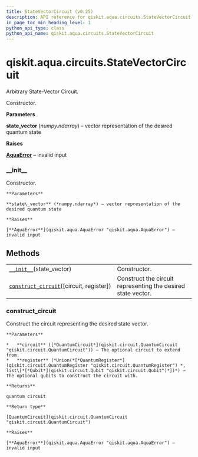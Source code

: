 ```yaml
---
title: StateVectorCircuit (v0.25)
description: API reference for qiskit.aqua.circuits.StateVectorCircuit in qiskit v0.25
in_page_toc_min_heading_level: 1
python_api_type: class
python_api_name: qiskit.aqua.circuits.StateVectorCircuit
---
```


<span id="qiskit-aqua-circuits-statevectorcircuit" />

# qiskit.aqua.circuits.StateVectorCircuit

<Class id="qiskit.aqua.circuits.StateVectorCircuit" isDedicatedPage={true} github="https://github.com/qiskit-community/qiskit-aqua/tree/stable/0.9/qiskit/aqua/circuits/statevector_circuit.py" signature="StateVectorCircuit(state_vector)" modifiers="class">
  Arbitrary State-Vector Circuit.

  Constructor.

  **Parameters**

  **state\_vector** (*numpy.ndarray*) – vector representation of the desired quantum state

  **Raises**

  [**AquaError**](qiskit.aqua.AquaError "qiskit.aqua.AquaError") – invalid input

  ### \_\_init\_\_

  <Function id="qiskit.aqua.circuits.StateVectorCircuit.__init__" signature="__init__(state_vector)">
    Constructor.

    **Parameters**

    **state\_vector** (*numpy.ndarray*) – vector representation of the desired quantum state

    **Raises**

    [**AquaError**](qiskit.aqua.AquaError "qiskit.aqua.AquaError") – invalid input
  </Function>

  ## Methods

  |                                                                                                                                                                     |                                                              |
  | ------------------------------------------------------------------------------------------------------------------------------------------------------------------- | ------------------------------------------------------------ |
  | [`__init__`](#qiskit.aqua.circuits.StateVectorCircuit.__init__ "qiskit.aqua.circuits.StateVectorCircuit.__init__")(state\_vector)                                   | Constructor.                                                 |
  | [`construct_circuit`](#qiskit.aqua.circuits.StateVectorCircuit.construct_circuit "qiskit.aqua.circuits.StateVectorCircuit.construct_circuit")(\[circuit, register]) | Construct the circuit representing the desired state vector. |

  ### construct\_circuit

  <Function id="qiskit.aqua.circuits.StateVectorCircuit.construct_circuit" signature="construct_circuit(circuit=None, register=None)">
    Construct the circuit representing the desired state vector.

    **Parameters**

    *   **circuit** ([*QuantumCircuit*](qiskit.circuit.QuantumCircuit "qiskit.circuit.QuantumCircuit")) – The optional circuit to extend from.
    *   **register** (*Union(*[*QuantumRegister*](qiskit.circuit.QuantumRegister "qiskit.circuit.QuantumRegister") *, list\[*[*Qubit*](qiskit.circuit.Qubit "qiskit.circuit.Qubit")*])*) – The optional qubits to construct the circuit with.

    **Returns**

    quantum circuit

    **Return type**

    [QuantumCircuit](qiskit.circuit.QuantumCircuit "qiskit.circuit.QuantumCircuit")

    **Raises**

    [**AquaError**](qiskit.aqua.AquaError "qiskit.aqua.AquaError") – invalid input
  </Function>
</Class>

